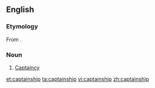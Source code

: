 ==English==

===Etymology===
From {{suffix|captain|ship|lang=en}}.

===Noun===
{{en-noun}}

# [[captaincy|Captaincy]]

[[et:captainship]]
[[ta:captainship]]
[[vi:captainship]]
[[zh:captainship]]